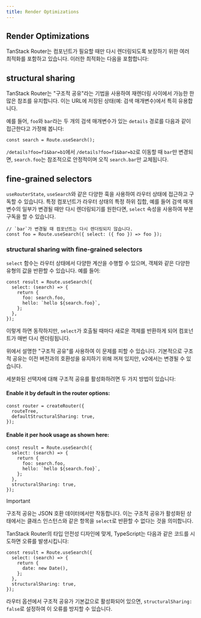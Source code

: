 ```yaml
---
title: Render Optimizations
---
```


## Render Optimizations

TanStack Router는 컴포넌트가 필요할 때만 다시 렌더링되도록 보장하기 위한 여러 최적화를 포함하고 있습니다. 이러한 최적화는 다음을 포함합니다:

## structural sharing

TanStack Router는 "구조적 공유"라는 기법을 사용하여 재렌더링 사이에서 가능한 한 많은 참조를 유지합니다. 이는 URL에 저장된 상태(예: 검색 매개변수)에서 특히 유용합니다.

예를 들어, `foo`와 `bar`라는 두 개의 검색 매개변수가 있는 `details` 경로를 다음과 같이 접근한다고 가정해 봅니다:

```tsx
const search = Route.useSearch();
```

`/details?foo=f1&bar=b1`에서 `/details?foo=f1&bar=b2`로 이동할 때 `bar`만 변경되면, `search.foo`는 참조적으로 안정적이며 오직 `search.bar`만 교체됩니다.

## fine-grained selectors

`useRouterState`, `useSearch`와 같은 다양한 훅을 사용하여 라우터 상태에 접근하고 구독할 수 있습니다. 특정 컴포넌트가 라우터 상태의 특정 하위 집합, 예를 들어 검색 매개변수의 일부가 변경될 때만 다시 렌더링되기를 원한다면, `select` 속성을 사용하여 부분 구독을 할 수 있습니다.

```tsx
// `bar`가 변경될 때 컴포넌트는 다시 렌더링되지 않습니다.
const foo = Route.useSearch({ select: ({ foo }) => foo });
```

### structural sharing with fine-grained selectors

`select` 함수는 라우터 상태에서 다양한 계산을 수행할 수 있으며, 객체와 같은 다양한 유형의 값을 반환할 수 있습니다. 예를 들어:

```tsx
const result = Route.useSearch({
  select: (search) => {
    return {
      foo: search.foo,
      hello: `hello ${search.foo}`,
    };
  },
});
```

이렇게 하면 동작하지만, `select`가 호출될 때마다 새로운 객체를 반환하게 되어 컴포넌트가 매번 다시 렌더링됩니다.

위에서 설명한 "구조적 공유"를 사용하여 이 문제를 피할 수 있습니다. 기본적으로 구조적 공유는 이전 버전과의 호환성을 유지하기 위해 꺼져 있지만, v2에서는 변경될 수 있습니다.

세분화된 선택자에 대해 구조적 공유를 활성화하려면 두 가지 방법이 있습니다:

#### Enable it by default in the router options:

```tsx
const router = createRouter({
  routeTree,
  defaultStructuralSharing: true,
});
```

#### Enable it per hook usage as shown here:

```tsx
const result = Route.useSearch({
  select: (search) => {
    return {
      foo: search.foo,
      hello: `hello ${search.foo}`,
    };
  },
  structuralSharing: true,
});
```

> [!IMPORTANT]
> 구조적 공유는 JSON 호환 데이터에서만 작동합니다. 이는 구조적 공유가 활성화된 상태에서는 클래스 인스턴스와 같은 항목을 `select`로 반환할 수 없다는 것을 의미합니다.

TanStack Router의 타입 안전성 디자인에 맞게, TypeScript는 다음과 같은 코드를 시도하면 오류를 발생시킵니다:

```tsx
const result = Route.useSearch({
  select: (search) => {
    return {
      date: new Date(),
    };
  },
  structuralSharing: true,
});
```

라우터 옵션에서 구조적 공유가 기본값으로 활성화되어 있으면, `structuralSharing: false`로 설정하여 이 오류를 방지할 수 있습니다.
